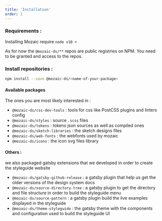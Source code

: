 ```yaml
---
title: 'Installation'
order: 1
---
```


### Requirements :

Installing Mozaic require `node v10 +`

As for now the `@mozaic-ds/**` repos are public registries on NPM.
You need to be granted and access to the repos.

### Install repositories :

```bash
npm install --save @mozaic-ds/<name-of-your-package>
```

#### Available packages

The ones you are most likely interested in :

- `@mozaic-ds/css-dev-tools` : tools for css like PostCSS plugins and linters config
- `@mozaic-ds/styles` : source `.scss` files
- `@mozaic-ds/tokens` : tokens json sources as well as compiled ones
- `@mozaic-ds/sketch-libraries` : the sketch designs files
- `@mozaic-ds/web-fonts` : the webfonts used by mozaic
- `@mozaic-ds/icons` : the icon svg files library

#### Others :

we also packaged gatsby extensions that we developed in order to create the styleguide website

- `@mozaic-ds/gatsby-github-release` : a gatsby plugin that help us get the older versions of the design system docs
- `@mozaic-ds/source-directory-tree` : a gatsby plugin to get the directory and file structure in order to build the styleguide menu
- `@mozaic-ds/source-pattern` : a gatsby plugin build the live examples displayed in the styleguide
- `@mozaic-ds/theme-styleguide` : the gatsby theme with the components and configuration used to build the styleguide UI
